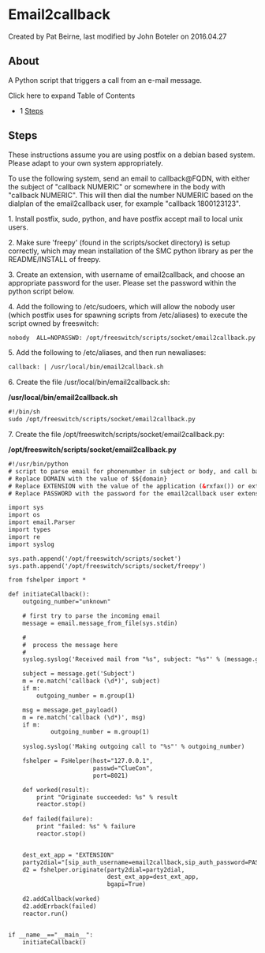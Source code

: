 
# Email2callback 

 Created by  Pat Beirne, last modified by  John Boteler on 2016.04.27

## About

A Python script that triggers a call from an e-mail message.  

  
Click here to expand Table of Contents

* 1 [Steps](#steps)

## Steps

These instructions assume you are using postfix on a debian based system. Please adapt to your own system appropriately.

To use the following system, send an email to callback@FQDN, with either the subject of "callback NUMERIC" or somewhere in the body with "callback NUMERIC". This will then dial the number NUMERIC based on the dialplan of the email2callback user, for example "callback 1800123123".

1\. Install postfix, sudo, python, and have postfix accept mail to local unix users.

2\. Make sure 'freepy' (found in the scripts/socket directory) is setup correctly, which may mean installation of the SMC python library as per the README/INSTALL of freepy.

3\. Create an extension, with username of email2callback, and choose an appropriate password for the user. Please set the password within the python script below.

4\. Add the following to /etc/sudoers, which will allow the nobody user (which postfix uses for spawning scripts from /etc/aliases) to execute the script owned by freeswitch:

```xml
nobody	ALL=NOPASSWD: /opt/freeswitch/scripts/socket/email2callback.py
```

5\. Add the following to /etc/aliases, and then run newaliases:

```xml
callback: | /usr/local/bin/email2callback.sh
```

6\. Create the file /usr/local/bin/email2callback.sh:

**/usr/local/bin/email2callback.sh**

```xml
#!/bin/sh
sudo /opt/freeswitch/scripts/socket/email2callback.py
```

7\. Create the file /opt/freeswitch/scripts/socket/email2callback.py:

**/opt/freeswitch/scripts/socket/email2callback.py**

```xml
#!/usr/bin/python
# script to parse email for phonenumber in subject or body, and call back with extension
# Replace DOMAIN with the value of $${domain}
# Replace EXTENSION with the value of the application (&rxfax()) or extension (5000)
# Replace PASSWORD with the password for the email2callback user extension

import sys
import os
import email.Parser
import types
import re
import syslog

sys.path.append('/opt/freeswitch/scripts/socket')
sys.path.append('/opt/freeswitch/scripts/socket/freepy')

from fshelper import *

def initiateCallback():
    outgoing_number="unknown"

    # first try to parse the incoming email
    message = email.message_from_file(sys.stdin)

    #
    #  process the message here
    #
    syslog.syslog('Received mail from "%s", subject: "%s"' % (message.get('From'), message.get('Subject') ))

    subject = message.get('Subject')
    m = re.match('callback (\d*)', subject)
    if m:
	    outgoing_number = m.group(1)  

    msg = message.get_payload()
    m = re.match('callback (\d*)', msg)
    if m:
            outgoing_number = m.group(1)
   
    syslog.syslog('Making outgoing call to "%s"' % outgoing_number) 

    fshelper = FsHelper(host="127.0.0.1",
                        passwd="ClueCon",
                        port=8021)        

    def worked(result):
        print "Originate succeeded: %s" % result
        reactor.stop()
        
    def failed(failure):
        print "failed: %s" % failure
        reactor.stop()


    dest_ext_app = "EXTENSION"
    party2dial="[sip_auth_username=email2callback,sip_auth_password=PASSWORD]sofia/external/%s@DOMAIN" % outgoing_number
    d2 = fshelper.originate(party2dial=party2dial,
                            dest_ext_app=dest_ext_app,
                            bgapi=True)
        
    d2.addCallback(worked)
    d2.addErrback(failed)
    reactor.run()    


if __name__=="__main__":
	initiateCallback()
```


